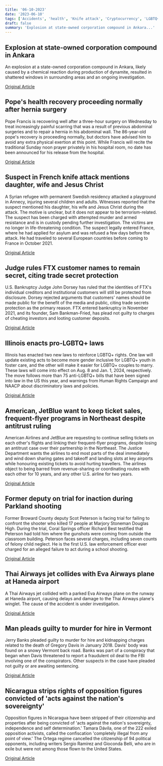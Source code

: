 ```yaml
---
title: '06-10-2023'
date: '2023-06-10'
tags: ['Accidents', 'health', 'Knife attack', 'Cryptocurrency', 'LGBTQ+ rights', 'Airline Partnership', 'Parkland Shooting Trial', 'Aviation', 'Crime', 'Nicaragua']
draft: false
summary: 'Explosion at state-owned corporation compound in Ankara...'
---
```


## Explosion at state-owned corporation compound in Ankara
An explosion at a state-owned corporation compound in Ankara, likely caused by a chemical reaction during production of dynamite, resulted in shattered windows in surrounding areas and an ongoing investigation.

[Original Article](https://abcnews.go.com/International/wireStory/5-killed-explosion-rocket-explosives-factory-turkey-99980470)

## Pope's health recovery proceeding normally after hernia surgery
Pope Francis is recovering well after a three-hour surgery on Wednesday to treat increasingly painful scarring that was a result of previous abdominal surgeries and to repair a hernia in his abdominal wall. The 86-year-old pope's recovery is proceeding normally, but doctors have advised him to avoid any extra physical exertion at this point. While Francis will recite the traditional Sunday noon prayer privately in his hospital room, no date has been announced for his release from the hospital. 

[Original Article](https://abcnews.go.com/International/wireStory/pope-continues-post-surgery-recovery-hospital-faithful-await-99980929)

## Suspect in French knife attack mentions daughter, wife and Jesus Christ
A Syrian refugee with permanent Swedish residency attacked a playground in Annecy, injuring several children and adults. Witnesses reported that the suspect mentioned his daughter, his wife and Jesus Christ during the attack. The motive is unclear, but it does not appear to be terrorism-related. The suspect has been charged with attempted murder and armed resistance and is in custody pending further investigation. The victims are no longer in life-threatening condition. The suspect legally entered France, where he had applied for asylum and was refused a few days before the attack. He had traveled to several European countries before coming to France in October 2021.

[Original Article](https://abcnews.go.com/International/wireStory/french-stabbing-suspect-faces-charges-injured-toddlers-remain-99980838)

## Judge rules FTX customer names to remain secret, citing trade secret protection
U.S. Bankruptcy Judge John Dorsey has ruled that the identities of FTX's individual creditors and institutional customers will still be protected from disclosure. Dorsey rejected arguments that customers' names should be made public for the benefit of the media and public, citing trade secrets protection as the primary reason. FTX entered bankruptcy in November 2021, and its founder, Sam Bankman-Fried, has plead not guilty to charges of cheating investors and looting customer deposits.

[Original Article](https://abcnews.go.com/Technology/wireStory/judge-ftx-bankruptcy-rejects-media-challenge-customer-names-99974524)

## Illinois enacts pro-LGBTQ+ laws
Illinois has enacted two new laws to reinforce LGBTQ+ rights. One law will update existing acts to become more gender inclusive for LGBTQ+ youth in foster care, and the other will make it easier for LGBTQ+ couples to marry. These laws will come into effect on Aug. 8 and Jan. 1, 2024, respectively. The move follows more than 75 anti-LGBTQ+ bills that have been signed into law in the US this year, and warnings from Human Rights Campaign and NAACP about discriminatory laws and policies.

[Original Article](https://abcnews.go.com/Politics/wireStory/illinois-adopts-new-lgbtq-protections-community-deemed-attack-99974342)

## American, JetBlue want to keep ticket sales, frequent-flyer programs in Northeast despite antitrust ruling
American Airlines and JetBlue are requesting to continue selling tickets on each other's flights and linking their frequent-flyer programs, despite losing an antitrust case over their partnership in the Northeast. The Justice Department wants the airlines to end most parts of the deal immediately and wind down sharing gates and takeoff and landing slots at key airports while honouring existing tickets to avoid hurting travellers. The airlines object to being barred from revenue-sharing or coordinating routes with each other for 10 years, and any other U.S. airline for two years.

[Original Article](https://abcnews.go.com/US/wireStory/american-airlines-jetblue-seek-ties-despite-losing-antitrust-99975712)

## Former deputy on trial for inaction during Parkland shooting
Former Broward County deputy Scot Peterson is facing trial for failing to confront the shooter who killed 17 people at Marjory Stoneman Douglas High. During the trial, Coral Springs officer Richard Best testified that Peterson had told him where the gunshots were coming from outside the classroom building. Peterson faces several charges, including seven counts of felony child neglect. He is the first U.S. law enforcement officer ever charged for an alleged failure to act during a school shooting.

[Original Article](https://abcnews.go.com/US/wireStory/officer-raced-parkland-massacre-scene-testifies-deputy-stayed-99974618)

## Thai Airways jet collides with Eva Airways plane at Haneda airport
A Thai Airways jet collided with a parked Eva Airways plane on the runway at Haneda airport, causing delays and damage to the Thai Airways plane's winglet. The cause of the accident is under investigation.

[Original Article](https://abcnews.go.com/International/wireStory/runway-closed-tokyos-haneda-airport-after-2-jets-99978794)

## Man pleads guilty to murder for hire in Vermont
Jerry Banks pleaded guilty to murder for hire and kidnapping charges related to the death of Gregory Davis in January 2018. Davis' body was found on a snowy Vermont back road. Banks was part of a conspiracy that began when Davis threatened to report a fraudulent oil deal to the FBI involving one of the conspirators. Other suspects in the case have pleaded not guilty or are awaiting sentencing.

[Original Article](https://abcnews.go.com/US/wireStory/colorado-man-pleads-guilty-vermont-murder-hire-conspiracy-99976660)

## Nicaragua strips rights of opposition figures convicted of 'acts against the nation's sovereignty'
Opposition figures in Nicaragua have been stripped of their citizenship and properties after being convicted of 'acts against the nation's sovereignty, independence and self determination.' Tamara Dávila, one of the 222 exiled opposition activists, called the confiscation 'completely illegal from any point of view.' The Ortega regime cancelled the citizenship of 94 political opponents, including writers Sergio Ramírez and Gioconda Belli, who are in exile but were not among those flown to the United States.

[Original Article](https://abcnews.go.com/International/wireStory/nicaragua-confiscates-properties-222-opposition-exiles-99976328)
